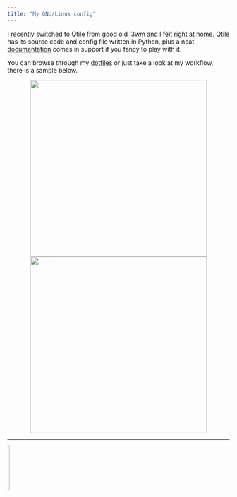 ```yaml
---
title: "My GNU/Linux config"
---
```





I recently switched to [Qtile](http://www.qtile.org/) from good old [i3wm](https://i3wm.org/) and I felt right at home. Qtile has its source code and config file written in Python, plus a neat [documentation](http://docs.qtile.org/en/latest) comes in support if you fancy to play with it.

You can browse through my [dotfiles](https://github.com/MatteoGiorgi/dotfiles) or just take a look at my workflow, there is a sample below.

<p align="center">
  <img width="400" src="assets/qtile.gif"/>
  <img width="400" src="assets/qtile2.gif"/>
</p>

---

<marquee behavior="scroll" direction="right"><img src="assets/run.gif" width="100" alt="me"/></marquee>

